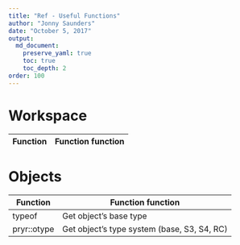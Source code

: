```yaml
---
title: "Ref - Useful Functions"
author: "Jonny Saunders"
date: "October 5, 2017"
output: 
  md_document:
    preserve_yaml: true
    toc: true
    toc_depth: 2
order: 100
---
```


# Workspace

Function | Function function
---------- | ----------

# Objects
Function | Function function
---------- | ----------
typeof | Get object's base type
pryr::otype | Get object's type system (base, S3, S4, RC)

